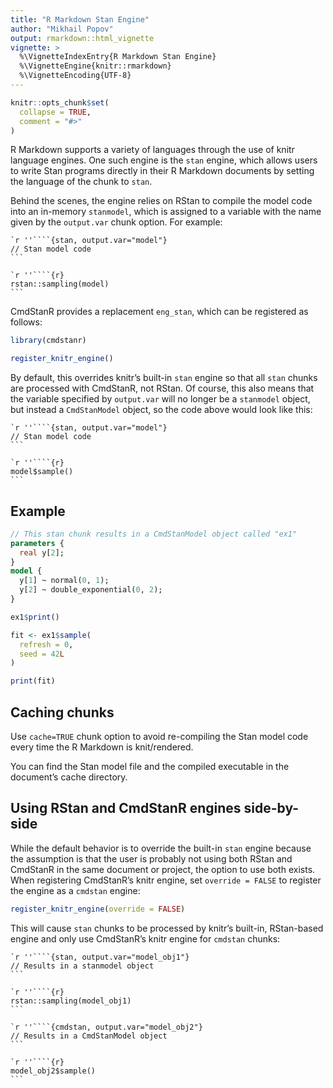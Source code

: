 ```yaml
---
title: "R Markdown Stan Engine"
author: "Mikhail Popov"
output: rmarkdown::html_vignette
vignette: >
  %\VignetteIndexEntry{R Markdown Stan Engine}
  %\VignetteEngine{knitr::rmarkdown}
  %\VignetteEncoding{UTF-8}
---
```


```r
knitr::opts_chunk$set(
  collapse = TRUE,
  comment = "#>"
)
```

R Markdown supports a variety of languages through the use of knitr language engines. One such engine is the `stan` engine, which allows users to write Stan programs directly in their R Markdown documents by setting the language of the chunk to `stan`.

Behind the scenes, the engine relies on RStan to compile the model code into an in-memory `stanmodel`, which is assigned to a variable with the name given by the `output.var` chunk option. For example:

````
`r ''````{stan, output.var="model"}
// Stan model code
```

`r ''````{r}
rstan::sampling(model)
```
````

CmdStanR provides a replacement `eng_stan`, which can be registered as follows:

```r
library(cmdstanr)

register_knitr_engine()
```

By default, this overrides knitr's built-in `stan` engine so that all `stan` chunks are processed with CmdStanR, not RStan. Of course, this also means that the variable specified by `output.var` will no longer be a `stanmodel` object, but instead a `CmdStanModel` object, so the code above would look like this:

````
`r ''````{stan, output.var="model"}
// Stan model code
```

`r ''````{r}
model$sample()
```
````

## Example

```stan
// This stan chunk results in a CmdStanModel object called "ex1"
parameters {
  real y[2];
}
model {
  y[1] ~ normal(0, 1);
  y[2] ~ double_exponential(0, 2);
}
```

```r
ex1$print()
```

```r
fit <- ex1$sample(
  refresh = 0,
  seed = 42L
)

print(fit)
```

## Caching chunks

Use `cache=TRUE` chunk option to avoid re-compiling the Stan model code every time the R Markdown is knit/rendered.

You can find the Stan model file and the compiled executable in the document's cache directory.

## Using RStan and CmdStanR engines side-by-side

While the default behavior is to override the built-in `stan` engine because the assumption is that the user is probably not using both RStan and CmdStanR in the same document or project, the option to use both exists. When registering CmdStanR's knitr engine, set `override = FALSE` to register the engine as a `cmdstan` engine:

``` r
register_knitr_engine(override = FALSE)
```

This will cause `stan` chunks to be processed by knitr's built-in, RStan-based engine and only use CmdStanR's knitr engine for `cmdstan` chunks:

````
`r ''````{stan, output.var="model_obj1"}
// Results in a stanmodel object
```

`r ''````{r}
rstan::sampling(model_obj1)
```

`r ''````{cmdstan, output.var="model_obj2"}
// Results in a CmdStanModel object
```

`r ''````{r}
model_obj2$sample()
```
````
